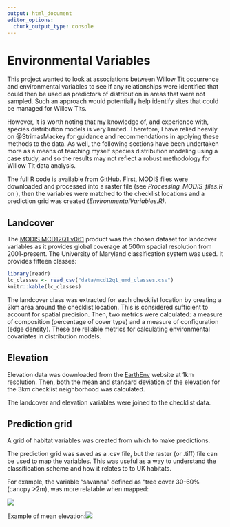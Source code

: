 ```yaml
---
output: html_document
editor_options: 
  chunk_output_type: console
---
```


# Environmental Variables

This project wanted to look at associations between Willow Tit occurrence and environmental variables to see if any relationships were identified that could then be used as predictors of distribution in areas that were not sampled. Such an approach would potentially help identify sites that could be managed for Willow Tits.

However, it is worth noting that my knowledge of, and experience with, species distribution models is very limited. Therefore, I have relied heavily on @StrimasMackey for guidance and recommendations in applying these methods to the data. As well, the following sections have been undertaken more as a means of teaching myself species distribution modeling using a case study, and so the results may not reflect a robust methodology for Willow Tit data analysis.

The full R code is available from [GitHub](https://github.com/jacvig/WillowTit2024). First, MODIS files were downloaded and processed into a raster file (see *Processing_MODIS_files.R* on ), then the variables were matched to the checklist locations and a prediction grid was created (*EnvironmentalVariables.R)*.

## Landcover

The [MODIS MCD12Q1 v061](https://www.earthdata.nasa.gov/data/catalog/lpcloud-mcd12q1-061) product was the chosen dataset for landcover variables as it provides global coverage at 500m spacial resolution from 2001-present. The University of Maryland classification system was used. It provides fifteen classes:

```r
library(readr)
lc_classes <- read_csv("data/mcd12q1_umd_classes.csv")
knitr::kable(lc_classes)
```

The landcover class was extracted for each checklist location by creating a 3km area around the checklist location. This is considered sufficient to account for spatial precision. Then, two metrics were calculated: a measure of composition (percentage of cover type) and a measure of configuration (edge density). These are reliable metrics for calculating environmental covariates in distribution models.

## Elevation

Elevation data was downloaded from the [EarthEnv](https://www.earthenv.org/topography) website at 1km resolution. Then, both the mean and standard deviation of the elevation for the 3km checklist neighborhood was calculated.

The landcover and elevation variables were joined to the checklist data.

## Prediction grid

A grid of habitat variables was created from which to make predictions.

The prediction grid was saved as a .csv file, but the raster (or .tiff) file can be used to map the variables. This was useful as a way to understand the classification scheme and how it relates to to UK habitats.

For example, the variable "savanna" defined as "tree cover 30-60% (canopy \>2m), was more relatable when mapped:

![](figures/env_variable_savanna.png)

Example of mean elevation:![](figures/mean_elevation.png)

